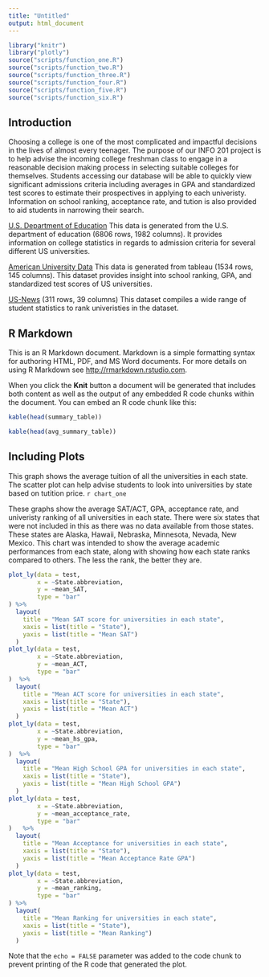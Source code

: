 ```yaml
---
title: "Untitled"
output: html_document
---
```


```r
library("knitr")
library("plotly")
source("scripts/function_one.R")
source("scripts/function_two.R")
source("scripts/function_three.R")
source("scripts/function_four.R")
source("scripts/function_five.R")
source("scripts/function_six.R")
```
## Introduction
Choosing a college is one of the most complicated and impactful decisions in the lives of almost every teenager. The purpose of our INFO 201 project is to help advise the incoming college freshman class to engage in a reasonable decision making process in selecting suitable colleges for themselves. Students accessing our database will be able to quickly view significant admissions criteria including averages in GPA and standardized test scores to estimate their prospectives in applying to each univeristy. Information on school ranking, acceptance rate, and tution is also provided to aid students in narrowing their search.  

[U.S. Department of Education](https://collegescorecard.ed.gov/data/) This data is generated from the U.S. department of education (6806 rows, 1982 columns). It provides information on college statistics in regards to admission criteria for several different US universities.

[American University Data](https://www.kaggle.com/sumithbhongale/american-university-data-ipeds-dataset#IPEDS_data.xlsx) This data is generated from tableau (1534 rows, 145 columns). This dataset provides insight into school ranking, GPA, and standardized test scores of US universities.

[US-News](https://www.kaggle.com/theriley106/university-statistics The data was retrieved from US-News) (311 rows, 39 columns) This dataset compiles a wide range of student statistics to rank univeristies in the dataset.


## R Markdown

This is an R Markdown document. Markdown is a simple formatting syntax for authoring HTML, PDF, and MS Word documents. For more details on using R Markdown see <http://rmarkdown.rstudio.com>.

When you click the **Knit** button a document will be generated that includes both content as well as the output of any embedded R code chunks within the document. You can embed an R code chunk like this:

```r
kable(head(summary_table))
```

```r
kable(head(avg_summary_table))
```

## Including Plots

This graph shows the average tuition of all the universities in each state. The scatter plot can help advise students to look into universities by state based on tutition price. 
`r chart_one` 

These graphs show the average SAT/ACT, GPA, acceptance rate, and univeristy ranking of all universities in each state. There were six states that were not included in this as there was no data available from those states. These states are Alaska, Hawaii, Nebraska, Minnesota, Nevada, New Mexico. This chart was intended to show the average academic performances from each state, along with showing how each state ranks compared to others. The less the rank, the better they are.
```r
plot_ly(data = test,
        x = ~State.abbreviation,
        y = ~mean_SAT,
        type = "bar"
) %>%
  layout(
    title = "Mean SAT score for universities in each state",
    xaxis = list(title = "State"),
    yaxis = list(title = "Mean SAT")
  )
plot_ly(data = test,
        x = ~State.abbreviation,
        y = ~mean_ACT,
        type = "bar"
)  %>%
  layout(
    title = "Mean ACT score for universities in each state",
    xaxis = list(title = "State"),
    yaxis = list(title = "Mean ACT")
  )
plot_ly(data = test,
        x = ~State.abbreviation,
        y = ~mean_hs_gpa,
        type = "bar"
)  %>%
  layout(
    title = "Mean High School GPA for universities in each state",
    xaxis = list(title = "State"),
    yaxis = list(title = "Mean High School GPA")
  )
plot_ly(data = test,
        x = ~State.abbreviation,
        y = ~mean_acceptance_rate,
        type = "bar"
)   %>%
  layout(
    title = "Mean Acceptance for universities in each state",
    xaxis = list(title = "State"),
    yaxis = list(title = "Mean Acceptance Rate GPA")
  )
plot_ly(data = test,
        x = ~State.abbreviation,
        y = ~mean_ranking,
        type = "bar"
) %>%
  layout(
    title = "Mean Ranking for universities in each state",
    xaxis = list(title = "State"),
    yaxis = list(title = "Mean Ranking")
  )
```

Note that the `echo = FALSE` parameter was added to the code chunk to prevent printing of the R code that generated the plot.
